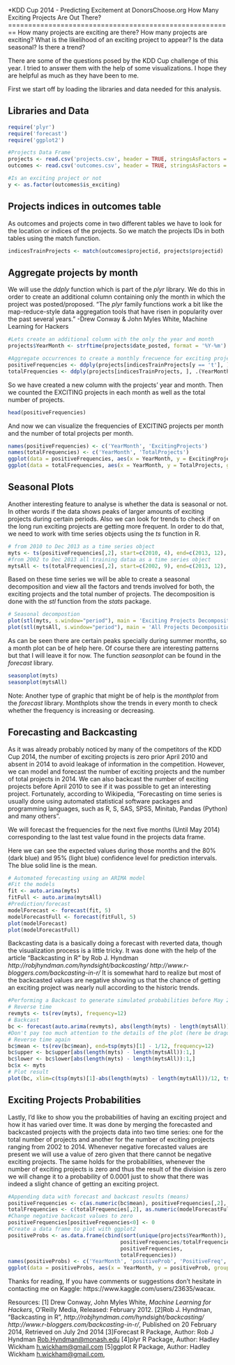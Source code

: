 *KDD Cup 2014 - Predicting Excitement at DonorsChoose.org
How Many Exciting Projects Are Out There?
========================================================
How many projects are exciting are there? 
How many projects are exciting?
What is the likelihood of an exciting project to appear?
Is the data seasonal? Is there a trend?

There are some of the questions posed by the KDD Cup challenge of this year. I tried to answer them with the help of some visualizations. I hope they are helpful as much as they have been to me. 

First we start off by loading the libraries and data needed for this analysis.

Libraries and Data
------------

```r
require('plyr')
require('forecast')
require('ggplot2')

#Projects Data Frame
projects <- read.csv('projects.csv', header = TRUE, stringsAsFactors = FALSE, na.strings=c("", "NA", "NULL"))
outcomes <- read.csv('outcomes.csv', header = TRUE, stringsAsFactors = FALSE, na.strings=c("", "NA", "NULL"))

#Is an exciting project or not
y <- as.factor(outcomes$is_exciting)

```
Projects indices in outcomes table
------------
As outcomes and projects come in two different tables we have to look for the location or indices of the projects. So we match the projects IDs in both tables using the match function.

```r
indicesTrainProjects <- match(outcomes$projectid, projects$projectid)
```

Aggregate projects by month
------------

We will use the *ddply* function which is part of the *plyr* library. We do this in order to create an additional column containing only the month in which the project was posted/proposed. "The *plyr* family functions work a bit like the map-reduce-style data aggregation tools that have risen in popularity over the past several years." -Drew Conway & John Myles White, Machine Learning for Hackers

```r
#Lets create an additional column with the only the year and month 
projects$YearMonth <- strftime(projects$date_posted, format = '%Y-%m')

#Aggregate occurrences to create a monthly frecuence for exciting projects and the total amount of projects
positiveFrequencies <- ddply(projects[indicesTrainProjects[y == 't'], ], .(YearMonth), nrow)
totalFrequencies <- ddply(projects[indicesTrainProjects, ], .(YearMonth), nrow)

```

So we have created a new column with the projects' year and month. Then we counted the EXCITING projects in each month as well as the total number of projects.

```r
head(positiveFrequencies)
```
And now we can visualize the frequencies of EXCITING projects per month and the number of total projects per month.

```r
names(positiveFrequencies) <- c('YearMonth', 'ExcitingProjects')
names(totalFrequencies) <- c('YearMonth', 'TotalProjects')
ggplot(data = positiveFrequencies, aes(x = YearMonth, y = ExcitingProjects, group = 1)) +  geom_line() +  geom_point()
ggplot(data = totalFrequencies, aes(x = YearMonth, y = TotalProjects, group = 1)) +  geom_line() +  geom_point()
```

Seasonal Plots
------------
Another interesting feature to analyse is whether the data is seasonal or not. In other words if the data shows peaks of larger amounts of exciting projects during certain periods. Also we can look for trends to check if on the long run exciting projects are getting more frequent. In order to do that, we need to work with time series objects using the *ts* function in R.

```r
# from 2010 to Dec 2013 as a time series object
myts <- ts(positiveFrequencies[,2], start=c(2010, 4), end=c(2013, 12), frequency = 12)
#from 2002 to Dec 2013 all training dataa as a time series object
mytsAll <- ts(totalFrequencies[,2], start=c(2002, 9), end=c(2013, 12), frequency = 12)
```

Based on these time series we will be able to create a seasonal decomposition and view all the factors and trends involved for both, the exciting projects and the total number of projects. The decomposition is done with the *stl* function from the *stats* package.

```r
# Seasonal decompostion
plot(stl(myts, s.window="period"), main = 'Exciting Projects Decomposition')
plot(stl(mytsAll, s.window="period"), main = 'All Projects Decomposition')
```
As can be seen there are certain peaks specially during summer months, so a month plot can be of help here. Of course there are interesting patterns but that I will leave it for now. The function *seasonplot* can be found in the *forecast* library.
```r
seasonplot(myts) 
seasonplot(mytsAll) 
```

Note: Another type of graphic that might be of help is the *monthplot* from the *forecast* library. Monthplots show the  trends in every month to check whether the frequency is increasing or decreasing.

Forecasting and Backcasting
------------
As it was already probably noticed by many of the competitors of the KDD Cup 2014, the number of exciting projects is zero prior April 2010 and absent in 2014 to avoid leakage of information in the competition. However, we can model and forecast the number of exciting projects and the number of total projects in 2014. We can also backcast the number of exciting projects before April 2010 to see if it was possible to get an interesting project. Fortunately, according to Wikipedia, "Forecasting on time series is usually done using automated statistical software packages and programming languages, such as R, S, SAS, SPSS, Minitab, Pandas (Python) and many others".

We will forecast the frequencies for the next five months (Until May 2014) corresponding to the last test value found in the projects data frame.

Here we can see the expected values during those months and the 80% (dark blue) and 95% (light blue) confidence level for prediction intervals. The blue solid line is the mean.

```r
# Automated forecasting using an ARIMA model
#Fit the models
fit <- auto.arima(myts)
fitFull <- auto.arima(mytsAll)
#Prediction/forecast 
modelForecast <- forecast(fit, 5)
modelForecastFull <- forecast(fitFull, 5)
plot(modelForecast)
plot(modelForecastFull)
```
Backcasting data is a basically doing a forecast with reverted data, though the visualization process is a little tricky. It was done with the help of the article "Backcasting in R"
by Rob J. Hyndman *http://robjhyndman.com/hyndsight/backcasting/* *http://www.r-bloggers.com/backcasting-in-r/* It is somewhat hard to realize but most of the backcasted values are negative showing us that the chance of getting an exciting project was nearly null according to the historic trends.

```r
#Performing a Backcast to generate simulated probabilities before May 2010 where there are no exciting projects
# Reverse time
revmyts <- ts(rev(myts), frequency=12)
# Backcast
bc <- forecast(auto.arima(revmyts), abs(length(myts) - length(mytsAll)))
#Don't pay too much attention to the details of the plot (here be dragons)
# Reverse time again
bc$mean <- ts(rev(bc$mean), end=tsp(myts)[1] - 1/12, frequency=12)
bc$upper <- bc$upper[abs(length(myts) - length(mytsAll)):1,]
bc$lower <- bc$lower[abs(length(myts) - length(mytsAll)):1,]
bc$x <- myts
# Plot result
plot(bc, xlim=c(tsp(myts)[1]-abs(length(myts) - length(mytsAll))/12, tsp(myts)[2]), main = 'Backcasting exciting projects')

```
Exciting Projects Probabilities
------------
Lastly, I'd like to show you the probabilities of having an exciting project and how it has varied over time. It was done by merging the forecasted and backcasted projects with the projects data into two time series: one for the total number of projects and another for the number of exciting projects ranging from 2002 to 2014. Whenever negative forecasted values are present we will use a value of zero given that there cannot be negative exciting projects. The same holds for the probabilities, whenever the number of exciting projects is zero and thus the result of the division is zero we will change it to a probability of 0.0001 just to show that there was indeed a slight chance of getting an exciting project. 

```r
#Appending data with forecast and backcast results (means)
positiveFrequencies <- c(as.numeric(bc$mean), positiveFrequencies[,2], as.numeric(modelForecast$mean))
totalFrequencies <- c(totalFrequencies[,2], as.numeric(modelForecastFull$mean))
#Change negative backcast values to zero
positiveFrequencies[positiveFrequencies<0] <- 0
#Create a data frame to plot with ggplot2 
positiveProbs <- as.data.frame(cbind(sort(unique(projects$YearMonth)), 
                                    positiveFrequencies/totalFrequencies, 
                                    positiveFrequencies, 
                                    totalFrequencies))
names(positiveProbs) <- c('YearMonth', 'positiveProb', 'PositiveFreq', 'TotalFreq')
ggplot(data = positiveProbs, aes(x = YearMonth, y = positiveProb, group = 1)) +  geom_line() +  geom_point()

```

Thanks for reading, If you have comments or suggestions don't hesitate in contacting me on Kaggle: https://www.kaggle.com/users/23635/wacax.

Resources:
[1] Drew Conway, John Myles White, *Machine Learning for Hackers*, O'Reilly Media, Released: February 2012.
[2]Rob J. Hyndman, "Backcasting in R", *http://robjhyndman.com/hyndsight/backcasting/* *http://www.r-bloggers.com/backcasting-in-r/*, Published on 20 February 2014, Retrieved on July 2nd 2014
[3]Forecast R Package, Author: Rob J Hyndman <Rob.Hyndman@monash.edu>
[4]plyr R Package, Author: Hadley Wickham <h.wickham@gmail.com>
[5]ggplot R Package, Author: Hadley Wickham <h.wickham@gmail.com>,